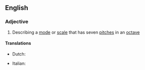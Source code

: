 ==English==

===Adjective===
{{wikipedia}}
{{en-adj|-}}

# {{music}} Describing a [[mode]] or [[scale]] that has seven [[pitch]]es in an [[octave]]

====Translations====
{{trans-top|heptatonic}}
* Dutch: {{t|nl|heptatonisch}}
{{trans-mid}}
* Italian: {{t-|it|eptatonico}}
{{trans-bottom}}
